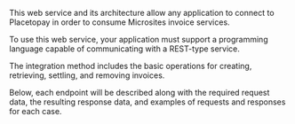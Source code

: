 
<HeroPattern />

This web service and its architecture allow any application to connect to Placetopay in order to consume Microsites invoice services.

To use this web service, your application must support a programming language capable of communicating with a REST-type service.

The integration method includes the basic operations for creating, retrieving, settling, and removing invoices.

Below, each endpoint will be described along with the required request data, the resulting response data, and examples of requests and responses for each case.
